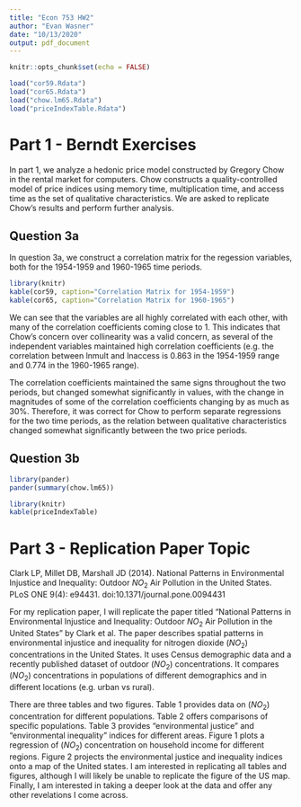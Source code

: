 ```yaml
---
title: "Econ 753 HW2"
author: "Evan Wasner"
date: "10/13/2020"
output: pdf_document
---
```


```r
knitr::opts_chunk$set(echo = FALSE)
```

``` r
load("cor59.Rdata")
load("cor65.Rdata")
load("chow.lm65.Rdata")
load("priceIndexTable.Rdata")
```

# Part 1 - Berndt Exercises

In part 1, we analyze a hedonic price model constructed by Gregory Chow in the rental market for computers. Chow constructs a quality-controlled model of price indices using memory time, multiplication time, and access time as the set of qualitative characteristics. We are asked to replicate Chow's results and perform further analysis.

## Question 3a

In question 3a, we construct a correlation matrix for the regession variables, both for the 1954-1959 and 1960-1965 time periods.

```r
library(knitr)
kable(cor59, caption="Correlation Matrix for 1954-1959")
kable(cor65, caption="Correlation Matrix for 1960-1965")
```

We can see that the variables are all highly correlated with each other, with many of the correlation coefficients coming close to 1. This indicates that Chow's concern over collinearity was a valid concern, as several of the independent variables maintained high correlation coefficients (e.g. the correlation between lnmult and lnaccess is 0.863 in the 1954-1959 range and 0.774 in the 1960-1965 range). 

The correlation coefficients maintained the same signs throughout the two periods, but changed somewhat significantly in values, with the change in magnitudes of some of the correlation coefficients changing by as much as 30%. Therefore, it was correct for Chow to perform separate regressions for the two time periods, as the relation between qualitative characteristics changed somewhat significantly between the two price periods.

## Question 3b

```r
library(pander)
pander(summary(chow.lm65))
```

```r
library(knitr)
kable(priceIndexTable)
```



# Part 3 - Replication Paper Topic

Clark LP, Millet DB, Marshall JD (2014). National Patterns in Environmental Injustice and Inequality: Outdoor $NO_2$ Air Pollution in the United States. PLoS ONE 9(4): e94431. doi:10.1371/journal.pone.0094431

For my replication paper, I will replicate the paper titled "National Patterns in Environmental Injustice and Inequality: Outdoor $NO_2$ Air Pollution in the United States" by Clark et al. The paper describes spatial patterns in environmental injustice and inequality for nitrogen dioxide ($NO_2$) concentrations in the United States. It uses Census demographic data and a recently published dataset of outdoor ($NO_2$) concentrations. It compares ($NO_2$) concentrations in populations of different demographics and in different locations (e.g. urban vs rural). 

There are three tables and two figures. Table 1 provides data on ($NO_2$) concentration for different populations. Table 2 offers comparisons of specific populations. Table 3 provides "environmental justice" and "environmental inequality" indices for different areas. Figure 1 plots a regression of ($NO_2$) concentration on household income for different regions. Figure 2 projects the environmental justice and inequality indices onto a map of the United states. I am interested in replicating all tables and figures, although I will likely be unable to replicate the figure of the US map. Finally, I am interested in taking a deeper look at the data and offer any other revelations I come across.
